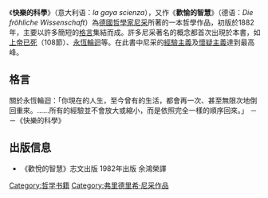 《'''快樂的科學'''》（意大利语：''la gaya scienza''），又作《'''歡愉的智慧'''》（德语：''Die fröhliche Wissenschaft''）為[[德國|德國]][[哲學家|哲學家]][[尼采|尼采]]所著的一本哲學作品，初版於1882年，主要以許多簡短的[[格言|格言]]集結而成。許多尼采著名的概念都首次出現於本書，如[[上帝已死|上帝已死]]（108節）、[[永恆輪迴|永恆輪迴]]等。在此書中尼采的[[經驗主義|經驗主義]]及[[懷疑主義|懷疑主義]]達到最高峰。

== 格言 ==
關於永恆輪迴：「你現在的人生，至今曾有的生活，都會再一次、甚至無限次地倒回重來。……所有的經驗並不會放大或縮小，而是依照完全一樣的順序回來。」 －－《快樂的科學》

== 出版信息 ==
* 《歡悅的智慧》志文出版 1982年出版 余鴻榮譯 

{{Nietzsche}}
{{wikiquote}}

{{Authority control}}
{{Book-stub}}

[[Category:哲学书籍|Category:哲学书籍]]
[[Category:弗里德里希·尼采作品|Category:弗里德里希·尼采作品]]